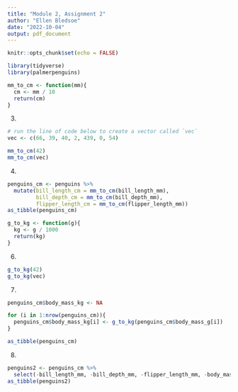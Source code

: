 ```yaml
---
title: "Module 2, Assignment 2"
author: "Ellen Bledsoe" 
date: "2022-10-04"      
output: pdf_document
---
```


```r
knitr::opts_chunk$set(echo = FALSE)
```

```r
library(tidyverse)
library(palmerpenguins)
```

```r
mm_to_cm <- function(mm){
  cm <- mm / 10
  return(cm)
}
```

3.  

```r
# run the line of code below to create a vector called `vec`
vec <- c(66, 39, 40, 2, 439, 0, 54)

mm_to_cm(42)
mm_to_cm(vec)
```

4.  

```r
penguins_cm <- penguins %>% 
  mutate(bill_length_cm = mm_to_cm(bill_length_mm),
         bill_depth_cm = mm_to_cm(bill_depth_mm),
         flipper_length_cm = mm_to_cm(flipper_length_mm))
as_tibble(penguins_cm)
```

```r
g_to_kg <- function(g){
  kg <- g / 1000
  return(kg)
}
```

6.  

```r
g_to_kg(42)
g_to_kg(vec)
```

7.  

```r
penguins_cm$body_mass_kg <- NA

for (i in 1:nrow(penguins_cm)){
  penguins_cm$body_mass_kg[i] <- g_to_kg(penguins_cm$body_mass_g[i])
}

as_tibble(penguins_cm)
```

8.  

```r
penguins2 <- penguins_cm %>% 
  select(-bill_length_mm, -bill_depth_mm, -flipper_length_mm, -body_mass_g)
as_tibble(penguins2)
```
